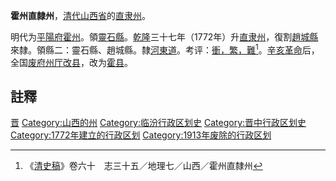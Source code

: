 '''霍州直隸州'''，[[清代|清代]][[山西省|山西省]]的[[直隶州|直隶州]]。

明代为[[平陽府|平陽府]][[霍州_(金朝)|霍州]]。領[[靈石縣|靈石縣]]。[[乾隆|乾隆]]三十七年（1772年）升[[直隶州|直隶州]]，復割[[趙城縣|趙城縣]]來隸。領縣二：靈石縣、趙城縣。隸[[河東道|河東道]]。考评：[[衝繁疲難|衝，繁，難]]<ref>《[[清史稿|清史稿]]》卷六十　志三十五／地理七／山西／霍州直隸州</ref>。[[辛亥革命|辛亥革命]]后，全国[[废府州厅改县|废府州厅改县]]，改为[[霍县|霍县]]。

==註釋==
{{Reflist|2}}
{{清朝山西省行政區劃|nocat}}
{{清朝行政区划小作品}}
{{DEFAULTSORT:H}}
[[Category:清朝直隶州|晋]]
[[Category:山西的州|Category:山西的州]]
[[Category:临汾行政区划史|Category:临汾行政区划史]]
[[Category:晋中行政区划史|Category:晋中行政区划史]]
[[Category:1772年建立的行政区划|Category:1772年建立的行政区划]]
[[Category:1913年废除的行政区划|Category:1913年废除的行政区划]]